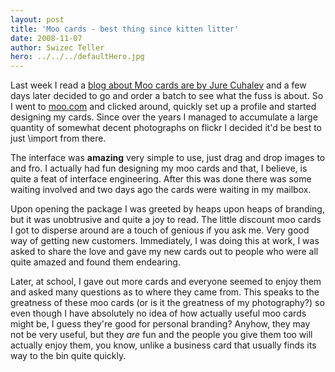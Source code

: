 ```yaml
---
layout: post
title: 'Moo cards - best thing since kitten litter'
date: 2008-11-07
author: Swizec Teller
hero: ../../../defaultHero.jpg
---
```

Last week I read a [blog about Moo cards are by Jure Cuhalev](http://www.jurecuhalev.com/blog/2008/10/22/10-basic-tools-of-startup-social-media-presence/) and a few days later decided to go and order a batch to see what the fuss is about. So I went to [moo.com](http://www.moo.com/) and clicked around, quickly set up a profile and started designing my cards. Since over the years I managed to accumulate a large quantity of somewhat decent photographs on flickr I decided it'd be best to just \\import from there.

The interface was **amazing** very simple to use, just drag and drop images to and fro. I actually had fun designing my moo cards and that, I believe, is quite a feat of interface engineering. After this was done there was some waiting involved and two days ago the cards were waiting in my mailbox.

Upon opening the package I was greeted by heaps upon heaps of branding, but it was unobtrusive and quite a joy to read. The little discount moo cards I got to disperse around are a touch of genious if you ask me. Very good way of getting new customers. Immediately, I was doing this at work, I was asked to share the love and gave my new cards out to people who were all quite amazed and found them endearing.

Later, at school, I gave out more cards and everyone seemed to enjoy them and asked many questions as to where they came from. This speaks to the greatness of these moo cards (or is it the greatness of my photography?) so even though I have absolutely no idea of how actually useful moo cards might be, I guess they're good for personal branding? Anyhow, they may not be very useful, but they _are_ fun and the people you give them too will actually enjoy them, you know, unlike a business card that usually finds its way to the bin quite quickly.